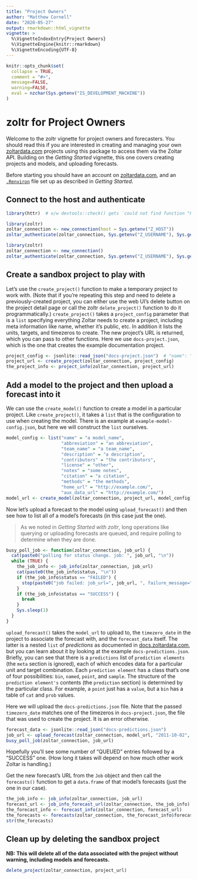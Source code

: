 ```yaml
---
title: "Project Owners"
author: "Matthew Cornell"
date: "2020-05-27"
output: rmarkdown::html_vignette
vignette: >
  %\VignetteIndexEntry{Project Owners}
  %\VignetteEngine{knitr::rmarkdown}
  %\VignetteEncoding{UTF-8}
---
```


```r
knitr::opts_chunk$set(
  collapse = TRUE,
  comment = "#>",
  message=FALSE, 
  warning=FALSE,
  eval = nzchar(Sys.getenv("IS_DEVELOPMENT_MACHINE"))
)
```


# zoltr for Project Owners

Welcome to the zoltr vignette for project owners and forecasters. You should read this if you are interested in creating and managing your own [zoltardata.com](https://www.zoltardata.com/) projects using this package to access them via the Zoltar API. Building on the _Getting Started_ vignette, this one covers creating projects and models, and uploading forecasts.

Before starting you should have an account on [zoltardata.com](https://www.zoltardata.com/), and an [`.Renviron`](https://stat.ethz.ch/R-manual/R-devel/library/base/html/Startup.html) file set up as described in _Getting Started_.


## Connect to the host and authenticate

<!-- run but don't show. NB: will run only if above eval=TRUE -->
```r
library(httr)  # o/w devtools::check() gets `could not find function "POST"` error
```

<!-- run but don't show. NB: will run only if above eval=TRUE -->
```r
library(zoltr)
zoltar_connection <- new_connection(host = Sys.getenv("Z_HOST"))
zoltar_authenticate(zoltar_connection, Sys.getenv("Z_USERNAME"), Sys.getenv("Z_PASSWORD"))
```

<!-- show but don't run-->
```r
library(zoltr)
zoltar_connection <- new_connection()
zoltar_authenticate(zoltar_connection, Sys.getenv("Z_USERNAME"), Sys.getenv("Z_PASSWORD"))
```


## Create a sandbox project to play with

Let's use the `create_project()` function to make a temporary project to work with. (Note that if you're repeating this step and need to delete a previously-created project, you can either use the web UI's delete button on the project detail page or call the zoltr `delete_project()` function to do it programmatically.) `create_project()` takes a `project_config` parameter that is a `list` specifying everything Zoltar needs to create a project, including meta information like name, whether it's public, etc. In addition it lists the units, targets, and timezeros to create. The new project's URL is returned, which you can pass to other functions. Here we use `docs-project.json`, which is the one that creates the example documentation project.

```r
project_config <- jsonlite::read_json("docs-project.json")  # "name": "My project"
project_url <- create_project(zoltar_connection, project_config)
the_project_info <- project_info(zoltar_connection, project_url)
```


## Add a model to the project and then upload a forecast into it

We can use the `create_model()` function to create a model in a particular project. Like `create_project()`, it takes a `list` that is the configuration to use when creating the model. There is an example at `example-model-config.json`, but here we will construct the `list` ourselves.

```r
model_config <- list("name" = "a model_name",
                     "abbreviation" = "an abbreviation",
                     "team_name" = "a team_name",
                     "description" = "a description",
                     "contributors" = "the contributors",
                     "license" = "other",
                     "notes" = "some notes",
                     "citation" = "a citation",
                     "methods" = "the methods",
                     "home_url" = "http://example.com/",
                     "aux_data_url" = "http://example.com/")
model_url <- create_model(zoltar_connection, project_url, model_config)
```

Now let's upload a forecast to the model using `upload_forecast()` and then see how to list all of a model's forecasts (in this case just the one).

> As we noted in _Getting Started with zoltr_, long operations like querying or uploading forecasts are queued, and require polling to determine when they are done.

```r
busy_poll_job <- function(zoltar_connection, job_url) {
  cat(paste0("polling for status change. job: ", job_url, "\n"))
  while (TRUE) {
    the_job_info <- job_info(zoltar_connection, job_url)
    cat(paste0(the_job_info$status, "\n"))
    if (the_job_info$status == "FAILED") {
      stop(paste0("job failed: job_url=", job_url, ", failure_message=", the_job_info$failure_message), call. = FALSE)
    }
    if (the_job_info$status == "SUCCESS") {
      break
    }
    Sys.sleep(1)
  }
}
```

`upload_forecast()` takes the `model_url` to upload to, the `timezero_date` in the project to associate the forecast with, and the `forecast_data` itself. The latter is a nested `list` of _predictions_ as documented in [docs.zoltardata.com](https://docs.zoltardata.com/), but you can learn about it by looking at the example `docs-predictions.json`. Briefly, you can see that there is a `predictions` list of `prediction elements` (the `meta` section is ignored), each of which encodes data for a particular unit and target combination. Each `prediction element` has a class that's one of four possibilities: `bin`, `named`, `point`, and `sample`. The structure of the `prediction element's` contents (the `prediction` section) is determined by the particular class. For example, a `point` just has a `value`, but a `bin` has a table of `cat` and `prob` values.

Here we will upload the `docs-predictions.json` file. Note that the passed `timezero_date` matches one of the timezeros in `docs-project.json`, the file that was used to create the project. It is an error otherwise.

```r
forecast_data <- jsonlite::read_json("docs-predictions.json")
job_url <- upload_forecast(zoltar_connection, model_url, "2011-10-02", forecast_data)
busy_poll_job(zoltar_connection, job_url)
```

Hopefully you'll see some number of "QUEUED" entries followed by a "SUCCESS" one. (How long it takes will depend on how much other work Zoltar is handling.)

Get the new forecast's URL from the `Job` object and then call the `forecasts()` function to get a `data.frame` of that model's forecasts (just the one in our case).

```r
the_job_info <- job_info(zoltar_connection, job_url)
forecast_url <- job_info_forecast_url(zoltar_connection, the_job_info)
the_forecast_info <- forecast_info(zoltar_connection, forecast_url)
the_forecasts <- forecasts(zoltar_connection, the_forecast_info$forecast_model_url)
str(the_forecasts)
```


## Clean up by deleting the sandbox project

**NB: This will delete all of the data associated with the project without warning, including models and forecasts.** 

```r
delete_project(zoltar_connection, project_url)
```
